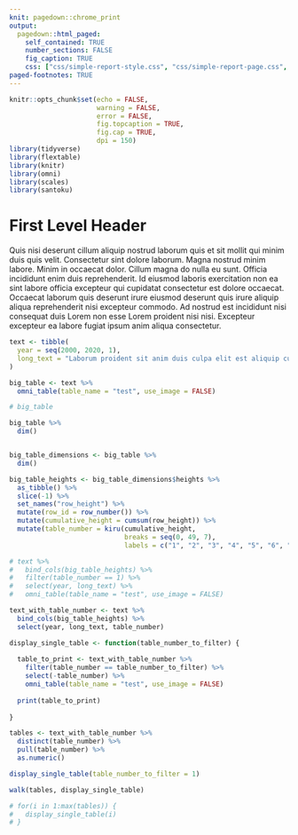 ```yaml
---
knit: pagedown::chrome_print
output:
  pagedown::html_paged:
    self_contained: TRUE
    number_sections: FALSE
    fig_caption: TRUE
    css: ["css/simple-report-style.css", "css/simple-report-page.css", "css/simple-report-default.css"]
paged-footnotes: TRUE
---
```


```r
knitr::opts_chunk$set(echo = FALSE,
                      warning = FALSE,
                      error = FALSE,
                      fig.topcaption = TRUE,
                      fig.cap = TRUE,
                      dpi = 150)
library(tidyverse)
library(flextable)
library(knitr)
library(omni)
library(scales)
library(santoku)
```


# First Level Header

Quis nisi deserunt cillum aliquip nostrud laborum quis et sit mollit qui minim duis quis velit. Consectetur sint dolore laborum. Magna nostrud minim labore. Minim in occaecat dolor. Cillum magna do nulla eu sunt. Officia incididunt enim duis reprehenderit. Id eiusmod laboris exercitation non ea sint labore officia excepteur qui cupidatat consectetur est dolore occaecat. Occaecat laborum quis deserunt irure eiusmod deserunt quis irure aliquip aliqua reprehenderit nisi excepteur commodo. Ad nostrud est incididunt nisi consequat duis Lorem non esse Lorem proident nisi nisi. Excepteur excepteur ea labore fugiat ipsum anim aliqua consectetur.

```r
text <- tibble(
  year = seq(2000, 2020, 1),
  long_text = "Laborum proident sit anim duis culpa elit est aliquip culpa aliquip."
)
```

\newpage

```r
big_table <- text %>%
  omni_table(table_name = "test", use_image = FALSE)
```

```r
# big_table
```


```r
big_table %>% 
  dim() 


big_table_dimensions <- big_table %>%
  dim() 

big_table_heights <- big_table_dimensions$heights %>% 
  as_tibble() %>% 
  slice(-1) %>% 
  set_names("row_height") %>% 
  mutate(row_id = row_number()) %>% 
  mutate(cumulative_height = cumsum(row_height)) %>% 
  mutate(table_number = kiru(cumulative_height, 
                             breaks = seq(0, 49, 7),
                             labels = c("1", "2", "3", "4", "5", "6", "7")))

```


\newpage

```r
# text %>% 
#   bind_cols(big_table_heights) %>% 
#   filter(table_number == 1) %>% 
#   select(year, long_text) %>% 
#   omni_table(table_name = "test", use_image = FALSE)
```

```r
text_with_table_number <- text %>% 
  bind_cols(big_table_heights) %>% 
  select(year, long_text, table_number)

display_single_table <- function(table_number_to_filter) {
  
  table_to_print <- text_with_table_number %>% 
    filter(table_number == table_number_to_filter) %>% 
    select(-table_number) %>% 
    omni_table(table_name = "test", use_image = FALSE)
  
  print(table_to_print)
  
}

tables <- text_with_table_number %>%
  distinct(table_number) %>% 
  pull(table_number) %>% 
  as.numeric()

display_single_table(table_number_to_filter = 1)

```

```r
walk(tables, display_single_table)
```



```r
# for(i in 1:max(tables)) {
#   display_single_table(i)
# }
```



